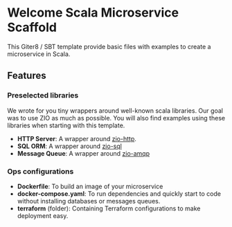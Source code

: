 # Welcome Scala Microservice Scaffold

This Giter8 / SBT template provide basic files with examples to create a microservice in Scala.

## Features

### Preselected libraries

We wrote for you tiny wrappers around well-known scala libraries. Our goal was to use ZIO as much as possible.
You will also find examples using these libraries when starting with this template.

- **HTTP Server**: A wrapper around [zio-http](https://zio.dev/zio-http/).
- **SQL ORM**: A wrapper around [zio-sql](https://zio.dev/zio-sql/)
- **Message Queue**: A wrapper around [zio-amqp](https://github.com/svroonland/zio-amqp)

### Ops configurations

- **Dockerfile**: To build an image of your microservice
- **docker-compose.yaml**: To run dependencies and quickly start to code without installing databases or messages queues.
- **terraform** (folder): Containing Terraform configurations to make deployment easy.
